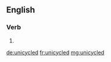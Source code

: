 ==English==

===Verb===
{{head|en}}

# {{en-past of|unicycle}}

[[de:unicycled]]
[[fr:unicycled]]
[[mg:unicycled]]